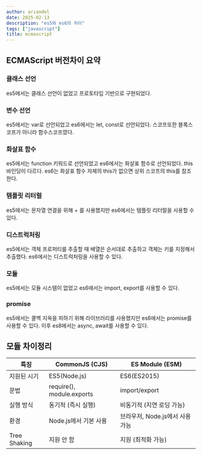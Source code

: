 ```yaml
---
author: ariandel
date: 2025-02-13
description: "es5와 es6의 차이"
tags: ["javascript"]
title: ecmascript
---
```


## ECMAScript 버전차이 요약

### 클래스 선언

es5에서는 클래스 선언이 없었고 프로토타입 기반으로 구현되었다.

### 변수 선언

es5에서는 var로 선언되었고 es6에서는 let, const로 선언되었다.
스코프또한 블록스코프가 아니라 함수스코프였다.

### 화살표 함수

es5에서는 function 키워드로 선언되었고 es6에서는 화살표 함수로 선언되었다.
this 바인딩이 다르다. es6는 화살표 함수 자체의 this가 없으면 상위 스코프의 this를 참조한다.

### 템플릿 리터럴

es5에서는 문자열 연결을 위해 + 를 사용했지만 es6에서는 템플릿 리터럴을 사용할 수 있다.

### 디스트럭처링

es5에서는 객체 프로퍼티를 추출할 때 배열은 순서대로 추출하고 객체는 키를 지정해서 추출했다.
es6에서는 디스트럭처링을 사용할 수 있다.

### 모듈

es5에서는 모듈 시스템이 없었고 es6에서는 import, export를 사용할 수 있다.

### promise

es5에서는 콜백 지옥을 피하기 위해 라이브러리를 사용했지만 es6에서는 promise를 사용할 수 있다.
이후 es8에서는 async, await를 사용할 수 있다.

## 모듈 차이정리

| 특징 | CommonJS (CJS) | ES Module (ESM) |
| ---- | -------------- | --------------- |
| 지원된 시기 | ES5(Node.js) | ES6(ES2015) |
| 문법 | require(), module.exports | import/export |
| 실행 방식 | 동기적 (즉시 실행) | 비동기적 (지연 로딩 가능) |
| 환경 | Node.js에서 기본 사용 | 브라우저, Node.js에서 사용 가능 |
| Tree Shaking | 지원 안 함 | 지원 (최적화 가능) |
